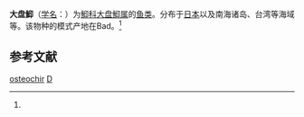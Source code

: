 {{Speciesbox
| taxon = Rhombochirus osteochir
| binomial_authority = [[乔治·居维叶|Cuvier]], 1829<ref name='id8438'>{{cite web| url =http://www.bioinfo.cn/db05/BjdwSpecies.php?action=view&id=8438| title =大盘鮣| work =中国动物物种编目数据库| publisher =中国科学院微生物研究所| author =中国科学院动物研究所| accessdate =2009-04-16| deadurl =yes| archiveurl =https://web.archive.org/web/20160305103325/http://www.bioinfo.cn/db05/BjdwSpecies.php?action=view&id=8438| archivedate =2016-03-05}}</ref>
}}

'''大盘鮣'''（[[学名|学名]]：{{lang|la|''Rhombochirus osteochir''}}）为[[鮣科|鮣科]][[大盘鮣属|大盘鮣属]]的[[鱼类|鱼类]]。分布于[[日本|日本]]以及南海诸岛、台湾等海域等。该物种的模式产地在Bad。<ref name='id8438'/>

== 参考文献 ==
{{reflist}}

{{Taxonbar|from=Q10936990}}

[[Category:大盘鮣属|osteochir]]
[[Category:_1829年描述的鱼类|D]]


{{鱸形目小作品}}